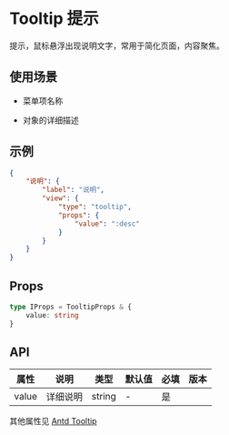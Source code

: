 # Tooltip 提示

提示，鼠标悬浮出现说明文字，常用于简化页面，内容聚焦。

## 使用场景

- 菜单项名称

- 对象的详细描述

## 示例

```json
{
	"说明": {
		"label": "说明",
		"view": {
			"type": "tooltip",
			"props": {
				"value": ":desc"
			}
		}
	}
}
```

## Props

```ts
type IProps = TooltipProps & {
	value: string
}
```

## API

| 属性  | 说明 | 类型   | 默认值 | 必填 | 版本 |
| ----- | ---- | ------ | ------ | ---- | ---- |
| value | 详细说明 | string | -      | 是   |      |

其他属性见 [Antd Tooltip](https://ant-design.gitee.io/components/tooltip-cn/)

